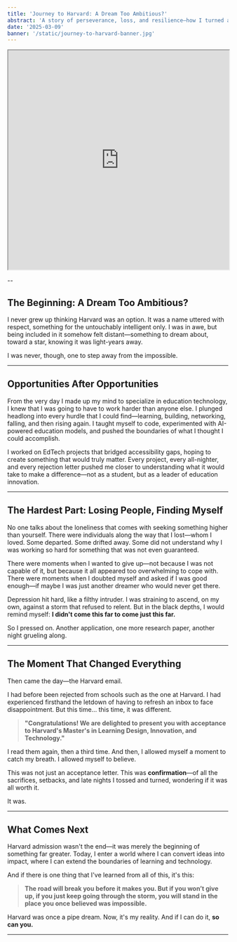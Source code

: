 ```yaml
---
title: 'Journey to Harvard: A Dream Too Ambitious?'
abstract: 'A story of perseverance, loss, and resilience—how I turned a distant dream into reality at Harvard.'
date: '2025-03-09'
banner: '/static/journey-to-harvard-banner.jpg'
---
```

<iframe 
  src="https://drive.google.com/file/d/1g70WE98iFP77KLw9PVUuTwp13Ny_IngD/preview" 
  width="100%" 
  height="500" 
  allow="autoplay"
  allowfullscreen>
</iframe>

--

## The Beginning: A Dream Too Ambitious?

I never grew up thinking Harvard was an option. It was a name uttered with respect, something for the untouchably intelligent only. I was in awe, but being included in it somehow felt distant—something to dream about, toward a star, knowing it was light-years away.  

I was never, though, one to step away from the impossible.  

---

## Opportunities After Opportunities  

From the very day I made up my mind to specialize in education technology, I knew that I was going to have to work harder than anyone else. I plunged headlong into every hurdle that I could find—learning, building, networking, falling, and then rising again. I taught myself to code, experimented with AI-powered education models, and pushed the boundaries of what I thought I could accomplish.  

I worked on EdTech projects that bridged accessibility gaps, hoping to create something that would truly matter. Every project, every all-nighter, and every rejection letter pushed me closer to understanding what it would take to make a difference—not as a student, but as a leader of education innovation.  

---

## The Hardest Part: Losing People, Finding Myself  

No one talks about the loneliness that comes with seeking something higher than yourself. There were individuals along the way that I lost—whom I loved. Some departed. Some drifted away. Some did not understand why I was working so hard for something that was not even guaranteed.  

There were moments when I wanted to give up—not because I was not capable of it, but because it all appeared too overwhelming to cope with. There were moments when I doubted myself and asked if I was good enough—if maybe I was just another dreamer who would never get there.  

Depression hit hard, like a filthy intruder. I was straining to ascend, on my own, against a storm that refused to relent. But in the black depths, I would remind myself: **I didn't come this far to come just this far.**  

So I pressed on. Another application, one more research paper, another night grueling along.  

---

## The Moment That Changed Everything  

Then came the day—the Harvard email.  

I had before been rejected from schools such as the one at Harvard. I had experienced firsthand the letdown of having to refresh an inbox to face disappointment. But this time… this time, it was different.  

> **"Congratulations! We are delighted to present you with acceptance to Harvard's Master's in Learning Design, Innovation, and Technology."**  

I read them again, then a third time. And then, I allowed myself a moment to catch my breath. I allowed myself to believe.  

This was not just an acceptance letter. This was **confirmation**—of all the sacrifices, setbacks, and late nights I tossed and turned, wondering if it was all worth it.  

It was.  

---

## What Comes Next  

Harvard admission wasn't the end—it was merely the beginning of something far greater. Today, I enter a world where I can convert ideas into impact, where I can extend the boundaries of learning and technology.  

And if there is one thing that I've learned from all of this, it's this:  

> **The road will break you before it makes you. But if you won’t give up, if you just keep going through the storm, you will stand in the place you once believed was impossible.**  

Harvard was once a pipe dream. Now, it's my reality. And if I can do it, **so can you.**  

---

